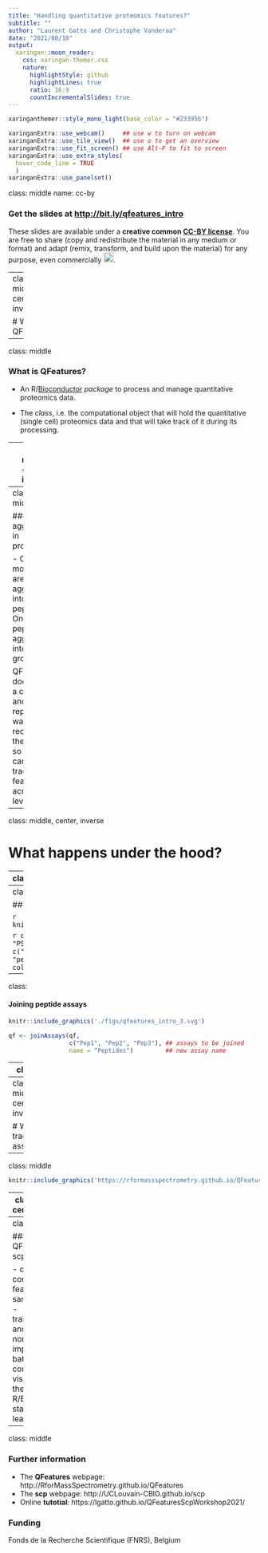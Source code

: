 ```yaml
---
title: "Handling quantitative proteomics features?"
subtitle: ""
author: "Laurent Gatto and Christophe Vanderaa"
date: "2021/08/10"
output:
  xaringan::moon_reader:
    css: xaringan-themer.css
    nature:
      highlightStyle: github
      highlightLines: true
      ratio: 16:9
      countIncrementalSlides: true
---
```


```r
xaringanthemer::style_mono_light(base_color = "#23395b")
```

```r
xaringanExtra::use_webcam()     ## use w to turn on webcam
xaringanExtra::use_tile_view()  ## use o to get an overview
xaringanExtra::use_fit_screen() ## use Alt-F to fit to screen
xaringanExtra::use_extra_styles(
  hover_code_line = TRUE
  )
xaringanExtra::use_panelset()
```


class: middle
name: cc-by

### Get the slides at [http://bit.ly/qfeatures_intro](http://bit.ly/qfeatures_intro)

These slides are available under a **creative common
[CC-BY license](http://creativecommons.org/licenses/by/4.0/)**. You are
free to share (copy and redistribute the material in any medium or
format) and adapt (remix, transform, and build upon the material) for
any purpose, even commercially
<img height="20px" alt="CC-BY" src="https://raw.githubusercontent.com/UCLouvain-CBIO/scp-teaching/main/img/cc1.jpg" />.


---
class: middle, center, inverse

# What is QFeatures?

---

class: middle

### What is QFeatures?

- An R/[Bioconductor](http://www.bioconductor.org/packages/QFeatures)
  *package* to process and manage quantitative proteomics data.

- The *class*, i.e. the computational object that will hold the
  quantitative (single cell) proteomics data and that will take track
  of it during its processing.


---
class: middle, center, inverse

# Feature aggregation in proteomics

---
class: middle

### Feature aggregation in proteomics

- One or more PSMs are aggregated into peptides.
- One or more peptides are aggregated into protein groups.

QFeatures does this in a consistent and reproducible way and records
these steps, so that one can easily track features across levels.


---
class: middle, center, inverse

# What happens under the hood?

---
class: 


.panelset[
.panel[.panel-name[QFeatures]

A **QFeatures** object containing three **assays**, named PSM1, PSM2
and PSM3. Each assay contains quantitative data for a set of features
(rows) and samples (columns). The **QFeatures** object also contains
sample annotations matching columns across all assays.

```r
knitr::include_graphics('./figs/qfeatures_intro_1.svg')
```

Such a **QFeatures** object can be created with the [`readSCP()`]()
function.

]

.panel[.panel-name[assay]


]
]
---
class: 

#### Aggregating PSMs to peptides


```r
knitr::include_graphics('./figs/qfeatures_intro_2.svg')
```

```r
qf <- aggregateFeaturesOverAssays(qf,
                                  i = c("PSM1", "PSM2", "PSM3"),    ## assays to be aggregated
                                  name = c("Pep1", "Pep2", "Pep3"), ## new assay name
                                  fcol = "peptide",                 ## what to aggregate
                                  fun = colMedians)                 ## how to aggregate
```

---
class: 

#### Joining peptide assays

```r
knitr::include_graphics('./figs/qfeatures_intro_3.svg')
```

```r
qf <- joinAssays(qf,
                 c("Pep1", "Pep2", "Pep3"), ## assays to be joined
                 name = "Peptides")         ## new assay name
```

---
class: 

#### Aggregate peptides into proteins

```r
knitr::include_graphics('./figs/qfeatures_intro_4.svg')
```

```r
qf <- aggregateFeatures(qf,
                        "Peptides",        ## assay to be aggregated
                        "Protein",         ## new assay name
                        name = "proteins", ## what to aggregate
                        fun = colMedians)  ## how to aggregate

```

---
class: middle, center, inverse

# Why tracking assays

---
class: middle

```r
knitr::include_graphics('https://rformassspectrometry.github.io/QFeatures/articles/QFeatures_files/figure-html/plotstat-1.png')
```



---
class: middle, center, inverse

# More with QFeatures and scp

---
class: middle

### More with QFeatures and scp

- quality control
- feature and sample filtering
- transformation and normalisation
- imputation
- batch correction
- visualisaton
- the full R/Bioconductor  statistical learning toolkit

---
class: middle

### Further information

- The **QFeatures** webpage: http://RforMassSpectrometry.github.io/QFeatures
- The **scp** webpage: http://UCLouvain-CBIO.github.io/scp
- Online **tutotial**: https://lgatto.github.io/QFeaturesScpWorkshop2021/

### Funding

Fonds de la Recherche Scientifique (FNRS), Belgium


